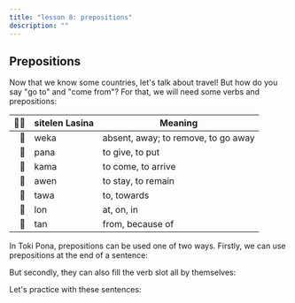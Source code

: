 ```yaml
---
title: "lesson 8: prepositions"
description: ""
---
```



## Prepositions

Now that we know some countries, let's talk about travel! But how do you say "go to" and "come from"? For that, we will need some verbs and prepositions:

|  󱥠󱥔 | sitelen Lasina | Meaning                             |
| --: | -------------- | ----------------------------------- |
|   󱥶 | weka           | absent, away; to remove, to go away |
|   󱥌 | pana           | to give, to put                     |
|   󱤖 | kama           | to come, to arrive                  |
|   󱤈 | awen           | to stay, to remain                  |
|   󱥩 | tawa           | to, towards                         |
|   󱤬 | lon            | at, on, in                          |
|   󱥧 | tan            | from, because of                    |

In Toki Pona, prepositions can be used one of two ways. Firstly, we can use prepositions at the end of a sentence:

<SentenceGrid>
  <Sentence
    sl="mi pana e waso tawa kasi."
    m="I put a bird onto a tree."
  />
  <Sentence
    sl="waso li awen lon kasi."
    m="The bird remains on a tree."
  />
  <Sentence
    sl="sina weka e waso tan kasi."
    m="You remove the bird from the tree."
  />
</SentenceGrid>

But secondly, they can also fill the verb slot all by themselves:

<SentenceGrid>
  <Sentence
    sl="jan Ema li tawa ma Nijon."
    m="Emma goes to Japan."
  />
  <Sentence
    sl="jan Nina li lon ma Lusi."
    m="Nina is in Russia."
  />
  <Sentence
    sl="jan Mili li tan ma Kanse."
    m="Millie is from France."
  />
</SentenceGrid>

Let's practice with these sentences:

<SentenceGrid>
  <Sentence
    sl="mi tawa ma kasi."
    m="I go to the plant land. (perhaps the forest.)"
  />
  <Sentence
    sl="sona li weka tan mi."
    m="Knowledge went away from me. (I forgot.)"
  />
  <Sentence
    sl="soweli lili li pona tawa mi."
    m="Small animals are good to me. (I like small animals.)"
  />
  <Sentence
    sl="jan Nowa li toki tawa Ema."
    m="Noah speaks to Emma."
  />
  <Sentence
    sl="jan li toki Tosi lon ma Tosi."
    m="People speak German in Germany."
  />
</SentenceGrid>
